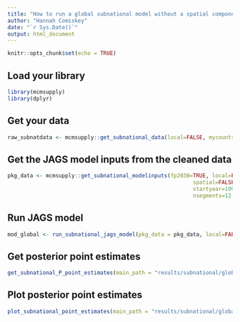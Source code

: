```yaml
---
title: "How to run a global subnational model without a spatial component"
author: "Hannah Comiskey"
date: "`r Sys.Date()`"
output: html_document
---
```


```r
knitr::opts_chunk$set(echo = TRUE)
```

## Load your library

```r
library(mcmsupply)
library(dplyr)
```

## Get your data

```r
raw_subnatdata <- mcmsupply::get_subnational_data(local=FALSE, mycountry=NULL) 
```

## Get the JAGS model inputs from the cleaned data


```r
pkg_data <- mcmsupply::get_subnational_modelinputs(fp2030=TRUE, local=FALSE,
                                                          spatial=FALSE, mycountry=NULL,
                                                          startyear=1990, endyear=2028.5,
                                                          nsegments=12, raw_subnatdata)

```

## Run JAGS model

```r
mod_global <- run_subnational_jags_model(pkg_data = pkg_data, local=FALSE, spatial=FALSE, main_path = "results/global_nonspatial/", n_iter = 80000, n_burnin = 10000, n_thin = 35, mycountry=NULL)

```

## Get posterior point estimates

```r
get_subnational_P_point_estimates(main_path = "results/subnational/global_nonspatial/", pkg_data, local=FALSE, spatial=FALSE, mycountry=NULL)
```


## Plot posterior point estimates

```r
plot_subnational_point_estimates(main_path = "results/subnational/global_nonspatial/", pkg_data = pkg_data, vis_path = "visualisations/subnational/global_nonspatial", local=FALSE, mycountry=NULL)
```
